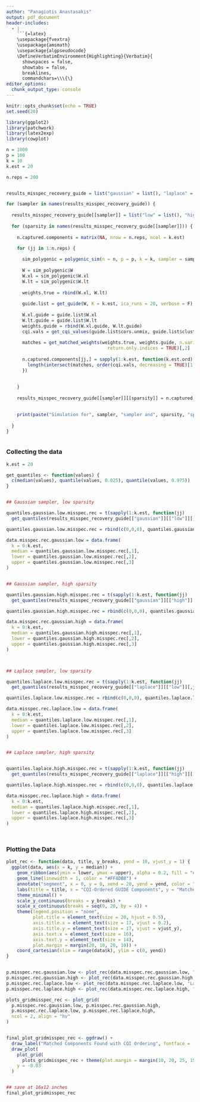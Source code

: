 ```yaml
---
author: "Panagiotis Anastasakis"
output: pdf_document
header-includes:
  - |
    ```{=latex}
    \usepackage{fvextra}
    \usepackage{amsmath}
    \usepackage{algpseudocode}
    \DefineVerbatimEnvironment{Highlighting}{Verbatim}{
      showspaces = false,
      showtabs = false,
      breaklines,
      commandchars=\\\{\}
editor_options: 
  chunk_output_type: console
---
```




```r
knitr::opts_chunk$set(echo = TRUE)
set.seed(20)
```


```r

library(ggplot2)
library(patchwork)
library(latex2exp)
library(cowplot)

```



```r

n = 1000
p = 100
k = 10
k.est = 20

n.reps = 200


results_misspec_recovery_guide = list("gaussian" = list(), "laplace" = list())

for (sampler in names(results_misspec_recovery_guide)) {
  
  results_misspec_recovery_guide[[sampler]] = list("low" = list(), "high" = list())
  
  for (sparsity in names(results_misspec_recovery_guide[[sampler]])) {
    
    n.captured.components = matrix(NA, nrow = n.reps, ncol = k.est)

    for (jj in 1:n.reps) {
      
      sim_polygenic = polygenic_sim(n = n, p = p, k = k, sampler = sampler, sparsity = sparsity)
      
      W = sim_polygenic$W
      W.xl = sim_polygenic$W.xl
      W.lt = sim_polygenic$W.lt
      
      weights.true = rbind(W.xl, W.lt)
      
      guide.list = get_guide(W, K = k.est, ica_runs = 20, verbose = F)
      
      W.xl.guide = guide.list$W.xl
      W.lt.guide = guide.list$W.lt
      weights.guide = rbind(W.xl.guide, W.lt.guide)
      cqi.vals = get_cqi_values(guide.list$cors.unmix, guide.list$clusters)
      
      matches = get_matched_weights(weights.true, weights.guide, n.variants = n,
                                      return.only.indices = TRUE)[,2]
      
      n.captured.components[jj,] = sapply(1:k.est, function(k.est.ord) {
        length(intersect(matches, order(cqi.vals, decreasing = TRUE)[1:k.est.ord]))
      })
      
      
    }
      
    results_misspec_recovery_guide[[sampler]][[sparsity]] = n.captured.components

    
    print(paste("Simulation for", sampler, "sampler and", sparsity, "sparsity completed."))
  
  }
}



```


### Collecting the data


```r


k.est = 20

get_quantiles <- function(values) {
  c(median(values), quantile(values, 0.025), quantile(values, 0.975))
}


## Gaussian sampler, low sparsity

quantiles.gaussian.low.misspec.rec = t(sapply(1:k.est, function(jj) 
  get_quantiles(results_misspec_recovery_guide[["gaussian"]][["low"]][,jj])))

quantiles.gaussian.low.misspec.rec = rbind(c(0,0,0), quantiles.gaussian.low.misspec.rec)

data.misspec.rec.gaussian.low = data.frame(
  k = 0:k.est,
  median = quantiles.gaussian.low.misspec.rec[,1],
  lower = quantiles.gaussian.low.misspec.rec[,2],
  upper = quantiles.gaussian.low.misspec.rec[,3]
)


## Gaussian sampler, high sparsity

quantiles.gaussian.high.misspec.rec = t(sapply(1:k.est, function(jj) 
  get_quantiles(results_misspec_recovery_guide[["gaussian"]][["high"]][,jj])))

quantiles.gaussian.high.misspec.rec = rbind(c(0,0,0), quantiles.gaussian.high.misspec.rec)

data.misspec.rec.gaussian.high = data.frame(
  k = 0:k.est,
  median = quantiles.gaussian.high.misspec.rec[,1],
  lower = quantiles.gaussian.high.misspec.rec[,2],
  upper = quantiles.gaussian.high.misspec.rec[,3]
)



## Laplace sampler, low sparsity

quantiles.laplace.low.misspec.rec = t(sapply(1:k.est, function(jj) 
  get_quantiles(results_misspec_recovery_guide[["laplace"]][["low"]][,jj])))

quantiles.laplace.low.misspec.rec = rbind(c(0,0,0), quantiles.laplace.low.misspec.rec)

data.misspec.rec.laplace.low = data.frame(
  k = 0:k.est,
  median = quantiles.laplace.low.misspec.rec[,1],
  lower = quantiles.laplace.low.misspec.rec[,2],
  upper = quantiles.laplace.low.misspec.rec[,3]
)


## Laplace sampler, high sparsity


quantiles.laplace.high.misspec.rec = t(sapply(1:k.est, function(jj) 
  get_quantiles(results_misspec_recovery_guide[["laplace"]][["high"]][,jj])))

quantiles.laplace.high.misspec.rec = rbind(c(0,0,0), quantiles.laplace.high.misspec.rec)

data.misspec.rec.laplace.high = data.frame(
  k = 0:k.est,
  median = quantiles.laplace.high.misspec.rec[,1],
  lower = quantiles.laplace.high.misspec.rec[,2],
  upper = quantiles.laplace.high.misspec.rec[,3]
)




```



### Plotting the Data


```r

plot_rec <- function(data, title, y_breaks, yend = 10, vjust_y = 1) {
  ggplot(data, aes(x = k, y = median)) +
    geom_ribbon(aes(ymin = lower, ymax = upper), alpha = 0.2, fill = "#FF4DB8") + 
    geom_line(linewidth = 1, color = "#FF4DB8") +  
    annotate("segment", x = 0, y = 0, xend = 20, yend = yend, color = "blue", linewidth = 1, linetype = "dashed") +
    labs(title = title, x = "CQI-Ordered GUIDE Components", y = "Matched Components Found") +
    theme_minimal() +
    scale_y_continuous(breaks = y_breaks) +
    scale_x_continuous(breaks = seq(0, 20, by = 4)) +
    theme(legend.position = "none",
          plot.title = element_text(size = 20, hjust = 0.5),
          axis.title.x = element_text(size = 17, vjust = 0.2),
          axis.title.y = element_text(size = 17, vjust = vjust_y),
          axis.text.x = element_text(size = 16),  
          axis.text.y = element_text(size = 14),
          plot.margin = margin(20, 10, 20, 10)) +
    coord_cartesian(xlim = range(data$k), ylim = c(0, yend))
}


p.misspec.rec.gaussian.low <- plot_rec(data.misspec.rec.gaussian.low, "Gaussian Setting, Low Sparsity", y_breaks = seq(0, 10, by = 2))  
p.misspec.rec.gaussian.high <- plot_rec(data.misspec.rec.gaussian.high, "Gaussian Setting, High Sparsity", y_breaks = seq(0, 10, by = 2))  
p.misspec.rec.laplace.low <- plot_rec(data.misspec.rec.laplace.low, "Laplace Setting, Low Sparsity", y_breaks = seq(0, 10, by = 2))  
p.misspec.rec.laplace.high <- plot_rec(data.misspec.rec.laplace.high, "Laplace Setting, High Sparsity", y_breaks = seq(0, 10, by = 2))  

plots_gridmisspec_rec <- plot_grid(
  p.misspec.rec.gaussian.low, p.misspec.rec.gaussian.high,
  p.misspec.rec.laplace.low, p.misspec.rec.laplace.high,
  ncol = 2, align = "hv"
)


final_plot_gridmisspec_rec <- ggdraw() +
  draw_label("Matched Components Found with CQI Ordering", fontface = 'plain', size = 28, hjust = 0.5, vjust = -20.3) +
  draw_plot(
    plot_grid(
      plots_gridmisspec_rec + theme(plot.margin = margin(10, 20, 25, 15))),
    y = -0.03
  )


## save at 16x12 inches
final_plot_gridmisspec_rec


```

